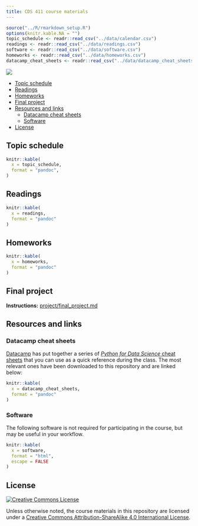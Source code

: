 ```yaml
---
title: CDS 411 course materials
---
```


```r
source("../R/rmarkdown_setup.R")
options(knitr.kable.NA = "")
topic_schedule <- readr::read_csv("../data/calendar.csv")
readings <- readr::read_csv("../data/readings.csv")
software <- readr::read_csv("../data/software.csv")
homeworks <- readr::read_csv("../data/homeworks.csv")
datacamp_cheat_sheets <- readr::read_csv("../data/datacamp_cheat_sheets.csv")
```

[![](https://mybinder.org/badge.svg)](https://mybinder.org/v2/gh/jkglasbrenner/cds411-course-materials/master)

*   [Topic schedule](#topic-schedule)
*   [Readings](#readings)
*   [Homeworks](#homeworks)
*   [Final project](#final-project)
*   [Resources and links](#resources-and-links)
    *   [Datacamp cheat sheets](#datacamp-cheat-sheets)
    *   [Software](#software)
*   [License](#license)

## Topic schedule

```r
knitr::kable(
  x = topic_schedule,
  format = "pandoc",
)
```

## Readings

```r
knitr::kable(
  x = readings,
  format = "pandoc"
)
```

## Homeworks

```r
knitr::kable(
  x = homeworks,
  format = "pandoc"
)
```

## Final project

**Instructions:** [project/final\_project.md](project/final_project.md)  

## Resources and links

### Datacamp cheat sheets

[Datacamp][datacamp-url] has put together a series of [*Python for Data Science* cheat sheets][datacamp-cheat-sheets-url] that you can use as a quick reference during the class.
The most relevant ones have been downloaded to this repository and are linked below:

```r
knitr::kable(
  x = datacamp_cheat_sheets,
  format = "pandoc"
)
```

### Software

The following software is not required for participating in the course, but may be useful in your workflow.

```r
knitr::kable(
  x = software,
  format = "html",
  escape = FALSE
)
```

## License

[![Creative Commons License][cc-by-sa-4-img]][cc-by-sa-4]

Unless otherwise noted, the course materials in this repository are licensed under a [Creative Commons Attribution-ShareAlike 4.0 International License][cc-by-sa-4].

[cc-by-sa-4]:                http://creativecommons.org/licenses/by-sa/4.0/
[datacamp-url]:              https://datacamp.com
[cc-by-sa-4-img]:            https://i.creativecommons.org/l/by-sa/4.0/88x31.png
[datacamp-cheat-sheets-url]: https://www.datacamp.com/community/data-science-cheatsheets
